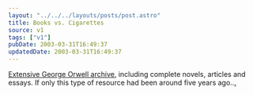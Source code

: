 ```yaml
---
layout: "../../../layouts/posts/post.astro"
title: Books vs. Cigarettes
source: v1
tags: ["v1"]
pubDate: 2003-03-31T16:49:37
updatedDate: 2003-03-31T16:49:37
---
```


[Extensive George Orwell archive][1], including complete novels, articles and essays. If only this type of resource had been around five years ago..[.][2]

[1]: http://orwell.ru/home.htm
[2]: http://www.keele.ac.uk/depts/en/level3.html#BTA "Keele University Department of English: Between the Acts (texts/structure have changed somewhat since I did mine)."
